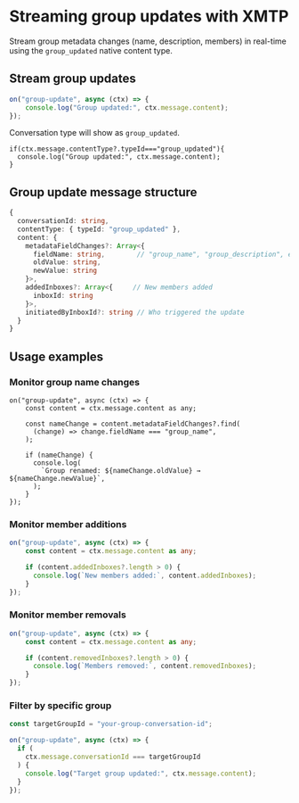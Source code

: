 # Streaming group updates with XMTP


Stream group metadata changes (name, description, members) in real-time using the `group_updated` native content type.


## Stream group updates

```typescript
on("group-update", async (ctx) => {
    console.log("Group updated:", ctx.message.content);
});
```

Conversation type will show as `group_updated`.

```tsx
if(ctx.message.contentType?.typeId==="group_updated"){
  console.log("Group updated:", ctx.message.content);
}
```

## Group update message structure

```typescript
{
  conversationId: string,
  contentType: { typeId: "group_updated" },
  content: {
    metadataFieldChanges?: Array<{
      fieldName: string,        // "group_name", "group_description", etc.
      oldValue: string,
      newValue: string
    }>,
    addedInboxes?: Array<{     // New members added
      inboxId: string
    }>,
    initiatedByInboxId?: string // Who triggered the update
  }
}
```

## Usage examples

### Monitor group name changes

```tsx
on("group-update", async (ctx) => {
    const content = ctx.message.content as any;

    const nameChange = content.metadataFieldChanges?.find(
      (change) => change.fieldName === "group_name",
    );

    if (nameChange) {
      console.log(
        `Group renamed: ${nameChange.oldValue} → ${nameChange.newValue}`,
      );
    }
});
```

### Monitor member additions

```typescript
on("group-update", async (ctx) => {
    const content = ctx.message.content as any;

    if (content.addedInboxes?.length > 0) {
      console.log(`New members added:`, content.addedInboxes);
    }
});
```

### Monitor member removals

```typescript
on("group-update", async (ctx) => {
    const content = ctx.message.content as any;

    if (content.removedInboxes?.length > 0) {
      console.log(`Members removed:`, content.removedInboxes);
    }
});
```

### Filter by specific group

```typescript
const targetGroupId = "your-group-conversation-id";

on("group-update", async (ctx) => {
  if (
    ctx.message.conversationId === targetGroupId
  ) {
    console.log("Target group updated:", ctx.message.content);
  }
}); 
```

